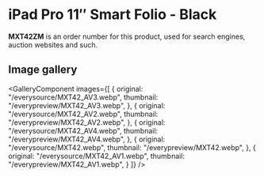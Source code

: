 
# iPad Pro 11″ Smart Folio - Black

<Callout type='info' emoji='👉🏻'>**MXT42ZM** is an order number for this product, used for search engines, auction websites and such.</Callout>

## Image gallery

<GalleryComponent
    images={[
      {
        original: "/everysource/MXT42_AV3.webp",
        thumbnail: "/everypreview/MXT42_AV3.webp",
      },
      {
        original: "/everysource/MXT42_AV2.webp",
        thumbnail: "/everypreview/MXT42_AV2.webp",
      },
      {
        original: "/everysource/MXT42_AV4.webp",
        thumbnail: "/everypreview/MXT42_AV4.webp",
      },
      {
        original: "/everysource/MXT42.webp",
        thumbnail: "/everypreview/MXT42.webp",
      },
      {
        original: "/everysource/MXT42_AV1.webp",
        thumbnail: "/everypreview/MXT42_AV1.webp",
      }
    ]}
  />
